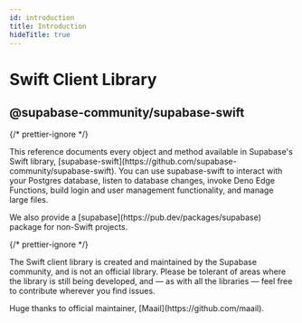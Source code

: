 ```yaml
---
id: introduction
title: Introduction
hideTitle: true
---
```


<div className="flex items-start gap-6 not-prose" id="introduction">
  <IconMenuSwift width={35} height={35} />
  <div className="flex flex-col gap-2">
    <h1 className="text-3xl text-foreground m-0">Swift Client Library</h1>
    <h2 className="text-base font-mono text-foreground-light">
      @supabase-community/supabase-swift
    </h2>
  </div>
</div>

{/* prettier-ignore */}
<div className="max-w-xl">
  <p>
    This reference documents every object and method available in Supabase's Swift library, [supabase-swift](https://github.com/supabase-community/supabase-swift). You can use supabase-swift to interact with your Postgres database, listen to database changes, invoke Deno Edge Functions, build login and user management functionality, and manage large files.
  </p>
  <p>
    We also provide a [supabase](https://pub.dev/packages/supabase) package for non-Swift projects.
  </p>
</div>

{/* prettier-ignore */}
<div className="max-w-xl bg-slate-300 px-4 py-2 rounded-md">
  <p>The Swift client library is created and maintained by the Supabase community, and is not an official library. Please be tolerant of areas where the library is still being developed, and — as with all the libraries — feel free to contribute wherever you find issues.</p>

  <p>Huge thanks to official maintainer, [Maail](https://github.com/maail).</p>
</div>
